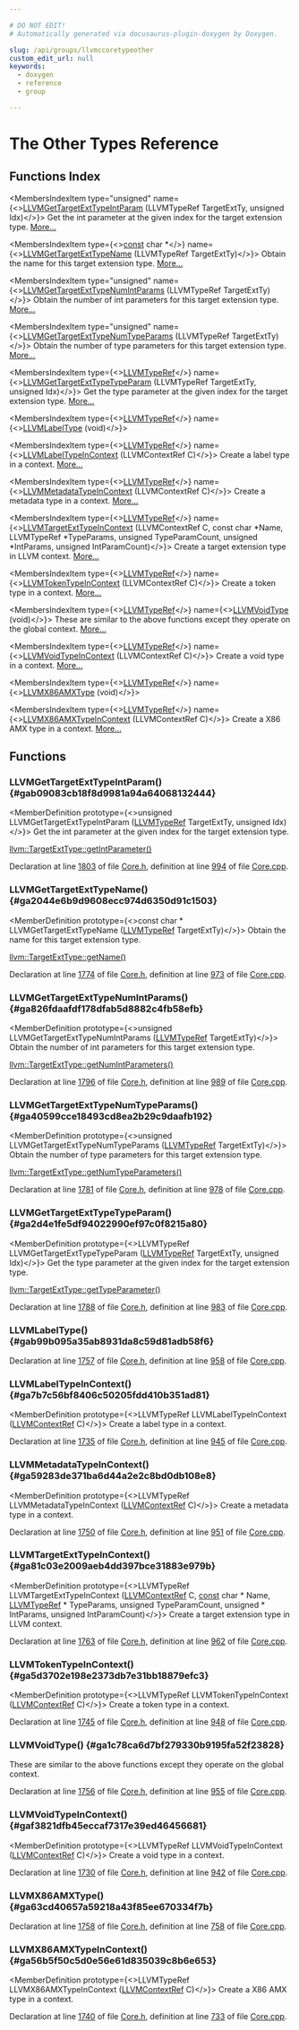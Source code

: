 ```yaml
---

# DO NOT EDIT!
# Automatically generated via docusaurus-plugin-doxygen by Doxygen.

slug: /api/groups/llvmccoretypeother
custom_edit_url: null
keywords:
  - doxygen
  - reference
  - group

---
```





# The Other Types Reference

<DoxygenPage pluginConfig={pluginConfig}>



## Functions Index

<MembersIndex>

<MembersIndexItem
  type="unsigned"
  name={<><a href="#gab09083cb18f8d9981a94a64068132444">LLVMGetTargetExtTypeIntParam</a> (LLVMTypeRef TargetExtTy, unsigned Idx)</>}>
Get the int parameter at the given index for the target extension type. <a href="#gab09083cb18f8d9981a94a64068132444">More...</a>
</MembersIndexItem>

<MembersIndexItem
  type={<><a href="/docs/api/files/lib/lib/target/lib/target/aarch64/aarch64promoteconstant-cpp/#a90f8350fecae261c25be85d38b451bff">const</a> char &#42;</>}
  name={<><a href="#ga2044e6b9d9608ecc974d6350d91c1503">LLVMGetTargetExtTypeName</a> (LLVMTypeRef TargetExtTy)</>}>
Obtain the name for this target extension type. <a href="#ga2044e6b9d9608ecc974d6350d91c1503">More...</a>
</MembersIndexItem>

<MembersIndexItem
  type="unsigned"
  name={<><a href="#ga826fdaafdf178dfab5d8882c4fb58efb">LLVMGetTargetExtTypeNumIntParams</a> (LLVMTypeRef TargetExtTy)</>}>
Obtain the number of int parameters for this target extension type. <a href="#ga826fdaafdf178dfab5d8882c4fb58efb">More...</a>
</MembersIndexItem>

<MembersIndexItem
  type="unsigned"
  name={<><a href="#ga40599cce18493cd8ea2b29c9daafb192">LLVMGetTargetExtTypeNumTypeParams</a> (LLVMTypeRef TargetExtTy)</>}>
Obtain the number of type parameters for this target extension type. <a href="#ga40599cce18493cd8ea2b29c9daafb192">More...</a>
</MembersIndexItem>

<MembersIndexItem
  type={<><a href="/docs/api/groups/llvmcsupporttypes/#gab81b4df33167d47174f9b86a75e3be88">LLVMTypeRef</a></>}
  name={<><a href="#ga2d4e1fe5df94022990ef97c0f8215a80">LLVMGetTargetExtTypeTypeParam</a> (LLVMTypeRef TargetExtTy, unsigned Idx)</>}>
Get the type parameter at the given index for the target extension type. <a href="#ga2d4e1fe5df94022990ef97c0f8215a80">More...</a>
</MembersIndexItem>

<MembersIndexItem
  type={<><a href="/docs/api/groups/llvmcsupporttypes/#gab81b4df33167d47174f9b86a75e3be88">LLVMTypeRef</a></>}
  name={<><a href="#gab99b095a35ab8931da8c59d81adb58f6">LLVMLabelType</a> (void)</>}>
</MembersIndexItem>

<MembersIndexItem
  type={<><a href="/docs/api/groups/llvmcsupporttypes/#gab81b4df33167d47174f9b86a75e3be88">LLVMTypeRef</a></>}
  name={<><a href="#ga7b7c56bf8406c50205fdd410b351ad81">LLVMLabelTypeInContext</a> (LLVMContextRef C)</>}>
Create a label type in a context. <a href="#ga7b7c56bf8406c50205fdd410b351ad81">More...</a>
</MembersIndexItem>

<MembersIndexItem
  type={<><a href="/docs/api/groups/llvmcsupporttypes/#gab81b4df33167d47174f9b86a75e3be88">LLVMTypeRef</a></>}
  name={<><a href="#ga59283de371ba6d44a2e2c8bd0db108e8">LLVMMetadataTypeInContext</a> (LLVMContextRef C)</>}>
Create a metadata type in a context. <a href="#ga59283de371ba6d44a2e2c8bd0db108e8">More...</a>
</MembersIndexItem>

<MembersIndexItem
  type={<><a href="/docs/api/groups/llvmcsupporttypes/#gab81b4df33167d47174f9b86a75e3be88">LLVMTypeRef</a></>}
  name={<><a href="#ga81c03e2009aeb4dd397bce31883e979b">LLVMTargetExtTypeInContext</a> (LLVMContextRef C, const char &#42;Name, LLVMTypeRef &#42;TypeParams, unsigned TypeParamCount, unsigned &#42;IntParams, unsigned IntParamCount)</>}>
Create a target extension type in LLVM context. <a href="#ga81c03e2009aeb4dd397bce31883e979b">More...</a>
</MembersIndexItem>

<MembersIndexItem
  type={<><a href="/docs/api/groups/llvmcsupporttypes/#gab81b4df33167d47174f9b86a75e3be88">LLVMTypeRef</a></>}
  name={<><a href="#ga5d3702e198e2373db7e31bb18879efc3">LLVMTokenTypeInContext</a> (LLVMContextRef C)</>}>
Create a token type in a context. <a href="#ga5d3702e198e2373db7e31bb18879efc3">More...</a>
</MembersIndexItem>

<MembersIndexItem
  type={<><a href="/docs/api/groups/llvmcsupporttypes/#gab81b4df33167d47174f9b86a75e3be88">LLVMTypeRef</a></>}
  name={<><a href="#ga1c78ca6d7bf279330b9195fa52f23828">LLVMVoidType</a> (void)</>}>
These are similar to the above functions except they operate on the global context. <a href="#ga1c78ca6d7bf279330b9195fa52f23828">More...</a>
</MembersIndexItem>

<MembersIndexItem
  type={<><a href="/docs/api/groups/llvmcsupporttypes/#gab81b4df33167d47174f9b86a75e3be88">LLVMTypeRef</a></>}
  name={<><a href="#gaf3821dfb45eccaf7317e39ed46456681">LLVMVoidTypeInContext</a> (LLVMContextRef C)</>}>
Create a void type in a context. <a href="#gaf3821dfb45eccaf7317e39ed46456681">More...</a>
</MembersIndexItem>

<MembersIndexItem
  type={<><a href="/docs/api/groups/llvmcsupporttypes/#gab81b4df33167d47174f9b86a75e3be88">LLVMTypeRef</a></>}
  name={<><a href="#ga63cd40657a59218a43f85ee670334f7b">LLVMX86AMXType</a> (void)</>}>
</MembersIndexItem>

<MembersIndexItem
  type={<><a href="/docs/api/groups/llvmcsupporttypes/#gab81b4df33167d47174f9b86a75e3be88">LLVMTypeRef</a></>}
  name={<><a href="#ga56b5f50c5d0e56e61d835039c8b6e653">LLVMX86AMXTypeInContext</a> (LLVMContextRef C)</>}>
Create a X86 AMX type in a context. <a href="#ga56b5f50c5d0e56e61d835039c8b6e653">More...</a>
</MembersIndexItem>

</MembersIndex>


<SectionDefinition>

## Functions

### LLVMGetTargetExtTypeIntParam() {#gab09083cb18f8d9981a94a64068132444}

<MemberDefinition
  prototype={<>unsigned LLVMGetTargetExtTypeIntParam (<a href="/docs/api/groups/llvmcsupporttypes/#gab81b4df33167d47174f9b86a75e3be88">LLVMTypeRef</a> TargetExtTy, unsigned Idx)</>}>
Get the int parameter at the given index for the target extension type.

<SectionUser title="See Also">
<a href="/docs/api/classes/llvm/targetexttype/#a7f8c9f155262b2a66a0561fe4f4c71bb">llvm::TargetExtType::getIntParameter()</a>
</SectionUser>

Declaration at line <a href="/docs/api/files/include/include/llvm-c/core-h/#l01803">1803</a> of file <a href="/docs/api/files/include/include/llvm-c/core-h">Core.h</a>, definition at line <a href="/docs/api/files/lib/lib/ir/core-cpp/#l00994">994</a> of file <a href="/docs/api/files/lib/lib/ir/core-cpp">Core.cpp</a>.
</MemberDefinition>

### LLVMGetTargetExtTypeName() {#ga2044e6b9d9608ecc974d6350d91c1503}

<MemberDefinition
  prototype={<>const char &#42; LLVMGetTargetExtTypeName (<a href="/docs/api/groups/llvmcsupporttypes/#gab81b4df33167d47174f9b86a75e3be88">LLVMTypeRef</a> TargetExtTy)</>}>
Obtain the name for this target extension type.

<SectionUser title="See Also">
<a href="/docs/api/classes/llvm/targetexttype/#ad8c601299924b31a49f7a419faea70d4">llvm::TargetExtType::getName()</a>
</SectionUser>

Declaration at line <a href="/docs/api/files/include/include/llvm-c/core-h/#l01774">1774</a> of file <a href="/docs/api/files/include/include/llvm-c/core-h">Core.h</a>, definition at line <a href="/docs/api/files/lib/lib/ir/core-cpp/#l00973">973</a> of file <a href="/docs/api/files/lib/lib/ir/core-cpp">Core.cpp</a>.
</MemberDefinition>

### LLVMGetTargetExtTypeNumIntParams() {#ga826fdaafdf178dfab5d8882c4fb58efb}

<MemberDefinition
  prototype={<>unsigned LLVMGetTargetExtTypeNumIntParams (<a href="/docs/api/groups/llvmcsupporttypes/#gab81b4df33167d47174f9b86a75e3be88">LLVMTypeRef</a> TargetExtTy)</>}>
Obtain the number of int parameters for this target extension type.

<SectionUser title="See Also">
<a href="/docs/api/classes/llvm/targetexttype/#a2fe4fb22e1495d40e187248120f5a7e2">llvm::TargetExtType::getNumIntParameters()</a>
</SectionUser>

Declaration at line <a href="/docs/api/files/include/include/llvm-c/core-h/#l01796">1796</a> of file <a href="/docs/api/files/include/include/llvm-c/core-h">Core.h</a>, definition at line <a href="/docs/api/files/lib/lib/ir/core-cpp/#l00989">989</a> of file <a href="/docs/api/files/lib/lib/ir/core-cpp">Core.cpp</a>.
</MemberDefinition>

### LLVMGetTargetExtTypeNumTypeParams() {#ga40599cce18493cd8ea2b29c9daafb192}

<MemberDefinition
  prototype={<>unsigned LLVMGetTargetExtTypeNumTypeParams (<a href="/docs/api/groups/llvmcsupporttypes/#gab81b4df33167d47174f9b86a75e3be88">LLVMTypeRef</a> TargetExtTy)</>}>
Obtain the number of type parameters for this target extension type.

<SectionUser title="See Also">
<a href="/docs/api/classes/llvm/targetexttype/#a5ebd93e1bf92a594083043a9180e9908">llvm::TargetExtType::getNumTypeParameters()</a>
</SectionUser>

Declaration at line <a href="/docs/api/files/include/include/llvm-c/core-h/#l01781">1781</a> of file <a href="/docs/api/files/include/include/llvm-c/core-h">Core.h</a>, definition at line <a href="/docs/api/files/lib/lib/ir/core-cpp/#l00978">978</a> of file <a href="/docs/api/files/lib/lib/ir/core-cpp">Core.cpp</a>.
</MemberDefinition>

### LLVMGetTargetExtTypeTypeParam() {#ga2d4e1fe5df94022990ef97c0f8215a80}

<MemberDefinition
  prototype={<>LLVMTypeRef LLVMGetTargetExtTypeTypeParam (<a href="/docs/api/groups/llvmcsupporttypes/#gab81b4df33167d47174f9b86a75e3be88">LLVMTypeRef</a> TargetExtTy, unsigned Idx)</>}>
Get the type parameter at the given index for the target extension type.

<SectionUser title="See Also">
<a href="/docs/api/classes/llvm/targetexttype/#a4b50ac2e68c066aa61e2052a8c78aa37">llvm::TargetExtType::getTypeParameter()</a>
</SectionUser>

Declaration at line <a href="/docs/api/files/include/include/llvm-c/core-h/#l01788">1788</a> of file <a href="/docs/api/files/include/include/llvm-c/core-h">Core.h</a>, definition at line <a href="/docs/api/files/lib/lib/ir/core-cpp/#l00983">983</a> of file <a href="/docs/api/files/lib/lib/ir/core-cpp">Core.cpp</a>.
</MemberDefinition>

### LLVMLabelType() {#gab99b095a35ab8931da8c59d81adb58f6}

<MemberDefinition
  prototype="LLVMTypeRef LLVMLabelType (void)">

Declaration at line <a href="/docs/api/files/include/include/llvm-c/core-h/#l01757">1757</a> of file <a href="/docs/api/files/include/include/llvm-c/core-h">Core.h</a>, definition at line <a href="/docs/api/files/lib/lib/ir/core-cpp/#l00958">958</a> of file <a href="/docs/api/files/lib/lib/ir/core-cpp">Core.cpp</a>.
</MemberDefinition>

### LLVMLabelTypeInContext() {#ga7b7c56bf8406c50205fdd410b351ad81}

<MemberDefinition
  prototype={<>LLVMTypeRef LLVMLabelTypeInContext (<a href="/docs/api/groups/llvmcsupporttypes/#ga9c43e01525516ff6b4feab5166c5b1da">LLVMContextRef</a> C)</>}>
Create a label type in a context.

Declaration at line <a href="/docs/api/files/include/include/llvm-c/core-h/#l01735">1735</a> of file <a href="/docs/api/files/include/include/llvm-c/core-h">Core.h</a>, definition at line <a href="/docs/api/files/lib/lib/ir/core-cpp/#l00945">945</a> of file <a href="/docs/api/files/lib/lib/ir/core-cpp">Core.cpp</a>.
</MemberDefinition>

### LLVMMetadataTypeInContext() {#ga59283de371ba6d44a2e2c8bd0db108e8}

<MemberDefinition
  prototype={<>LLVMTypeRef LLVMMetadataTypeInContext (<a href="/docs/api/groups/llvmcsupporttypes/#ga9c43e01525516ff6b4feab5166c5b1da">LLVMContextRef</a> C)</>}>
Create a metadata type in a context.

Declaration at line <a href="/docs/api/files/include/include/llvm-c/core-h/#l01750">1750</a> of file <a href="/docs/api/files/include/include/llvm-c/core-h">Core.h</a>, definition at line <a href="/docs/api/files/lib/lib/ir/core-cpp/#l00951">951</a> of file <a href="/docs/api/files/lib/lib/ir/core-cpp">Core.cpp</a>.
</MemberDefinition>

### LLVMTargetExtTypeInContext() {#ga81c03e2009aeb4dd397bce31883e979b}

<MemberDefinition
  prototype={<>LLVMTypeRef LLVMTargetExtTypeInContext (<a href="/docs/api/groups/llvmcsupporttypes/#ga9c43e01525516ff6b4feab5166c5b1da">LLVMContextRef</a> C, <a href="/docs/api/files/lib/lib/target/lib/target/aarch64/aarch64promoteconstant-cpp/#a90f8350fecae261c25be85d38b451bff">const</a> char &#42; Name, <a href="/docs/api/groups/llvmcsupporttypes/#gab81b4df33167d47174f9b86a75e3be88">LLVMTypeRef</a> &#42; TypeParams, unsigned TypeParamCount, unsigned &#42; IntParams, unsigned IntParamCount)</>}>
Create a target extension type in LLVM context.

Declaration at line <a href="/docs/api/files/include/include/llvm-c/core-h/#l01763">1763</a> of file <a href="/docs/api/files/include/include/llvm-c/core-h">Core.h</a>, definition at line <a href="/docs/api/files/lib/lib/ir/core-cpp/#l00962">962</a> of file <a href="/docs/api/files/lib/lib/ir/core-cpp">Core.cpp</a>.
</MemberDefinition>

### LLVMTokenTypeInContext() {#ga5d3702e198e2373db7e31bb18879efc3}

<MemberDefinition
  prototype={<>LLVMTypeRef LLVMTokenTypeInContext (<a href="/docs/api/groups/llvmcsupporttypes/#ga9c43e01525516ff6b4feab5166c5b1da">LLVMContextRef</a> C)</>}>
Create a token type in a context.

Declaration at line <a href="/docs/api/files/include/include/llvm-c/core-h/#l01745">1745</a> of file <a href="/docs/api/files/include/include/llvm-c/core-h">Core.h</a>, definition at line <a href="/docs/api/files/lib/lib/ir/core-cpp/#l00948">948</a> of file <a href="/docs/api/files/lib/lib/ir/core-cpp">Core.cpp</a>.
</MemberDefinition>

### LLVMVoidType() {#ga1c78ca6d7bf279330b9195fa52f23828}

<MemberDefinition
  prototype="LLVMTypeRef LLVMVoidType (void)">
These are similar to the above functions except they operate on the global context.

Declaration at line <a href="/docs/api/files/include/include/llvm-c/core-h/#l01756">1756</a> of file <a href="/docs/api/files/include/include/llvm-c/core-h">Core.h</a>, definition at line <a href="/docs/api/files/lib/lib/ir/core-cpp/#l00955">955</a> of file <a href="/docs/api/files/lib/lib/ir/core-cpp">Core.cpp</a>.
</MemberDefinition>

### LLVMVoidTypeInContext() {#gaf3821dfb45eccaf7317e39ed46456681}

<MemberDefinition
  prototype={<>LLVMTypeRef LLVMVoidTypeInContext (<a href="/docs/api/groups/llvmcsupporttypes/#ga9c43e01525516ff6b4feab5166c5b1da">LLVMContextRef</a> C)</>}>
Create a void type in a context.

Declaration at line <a href="/docs/api/files/include/include/llvm-c/core-h/#l01730">1730</a> of file <a href="/docs/api/files/include/include/llvm-c/core-h">Core.h</a>, definition at line <a href="/docs/api/files/lib/lib/ir/core-cpp/#l00942">942</a> of file <a href="/docs/api/files/lib/lib/ir/core-cpp">Core.cpp</a>.
</MemberDefinition>

### LLVMX86AMXType() {#ga63cd40657a59218a43f85ee670334f7b}

<MemberDefinition
  prototype="LLVMTypeRef LLVMX86AMXType (void)">

Declaration at line <a href="/docs/api/files/include/include/llvm-c/core-h/#l01758">1758</a> of file <a href="/docs/api/files/include/include/llvm-c/core-h">Core.h</a>, definition at line <a href="/docs/api/files/lib/lib/ir/core-cpp/#l00758">758</a> of file <a href="/docs/api/files/lib/lib/ir/core-cpp">Core.cpp</a>.
</MemberDefinition>

### LLVMX86AMXTypeInContext() {#ga56b5f50c5d0e56e61d835039c8b6e653}

<MemberDefinition
  prototype={<>LLVMTypeRef LLVMX86AMXTypeInContext (<a href="/docs/api/groups/llvmcsupporttypes/#ga9c43e01525516ff6b4feab5166c5b1da">LLVMContextRef</a> C)</>}>
Create a X86 AMX type in a context.

Declaration at line <a href="/docs/api/files/include/include/llvm-c/core-h/#l01740">1740</a> of file <a href="/docs/api/files/include/include/llvm-c/core-h">Core.h</a>, definition at line <a href="/docs/api/files/lib/lib/ir/core-cpp/#l00733">733</a> of file <a href="/docs/api/files/lib/lib/ir/core-cpp">Core.cpp</a>.
</MemberDefinition>

</SectionDefinition>

</DoxygenPage>
